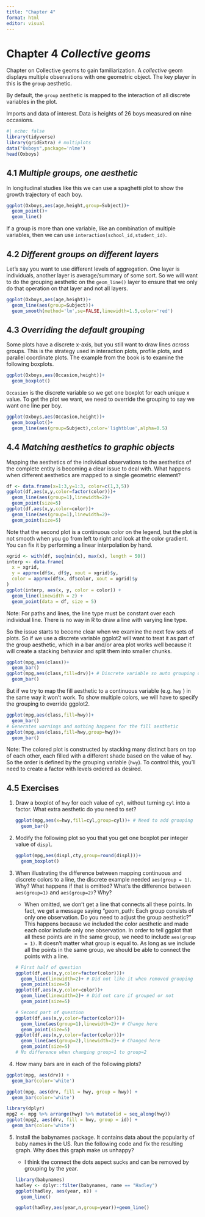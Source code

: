 ```yaml
---
title: "Chapter 4"
format: html
editor: visual
---
```


# Chapter 4 ***Collective geoms***

Chapter on Collective geoms to gain familiarization. A *collective* geom displays multiple observations with one geometric object. The key player in this is the `group` aesthetic.

By default, the `group` aesthetic is mapped to the interaction of all discrete variables in the plot.

Imports and data of interest. Data is heights of 26 boys measured on nine occasions.

```r
#| echo: false
library(tidyverse)
library(gridExtra) # multiplots
data("Oxboys",package='nlme')
head(Oxboys)
```

## 4.1 ***Multiple groups, one aesthetic***

In longitudinal studies like this we can use a spaghetti plot to show the growth trajectory of each boy.

```r
ggplot(Oxboys,aes(age,height,group=Subject))+
  geom_point()+
  geom_line()
```

If a group is more than one variable, like an combination of multiple variables, then we can use `interaction(school_id,student_id)`.

## 4.2 ***Different groups on different layers***

Let's say you want to use different levels of aggregation. One layer is individuals, another layer is average/summary of some sort. So we will want to do the grouping aesthetic on the `geom_line()` layer to ensure that we only do that operation on that layer and not all layers.

```r
ggplot(Oxboys,aes(age,height))+
  geom_line(aes(group=Subject))+
  geom_smooth(method='lm',se=FALSE,linewidth=1.5,color='red')
```

## 4.3 ***Overriding the default grouping***

Some plots have a discrete x-axis, but you still want to draw lines *across* groups. This is the strategy used in interaction plots, profile plots, and parallel coordinate plots. The example from the book is to examine the following boxplots.

```r
ggplot(Oxboys,aes(Occasion,height))+
  geom_boxplot()
```

`Occasion` is the discrete variable so we get one boxplot for each unique x value. To get the plot we want, we need to override the grouping to say we want one line per boy.

```r
ggplot(Oxboys,aes(Occasion,height))+
  geom_boxplot()+
  geom_line(aes(group=Subject),color='lightblue',alpha=0.5)
```

## 4.4 ***Matching aesthetics to graphic objects***

Mapping the aesthetics of the individual observations to the aesthetics of the complete entity is becoming a clear issue to deal with. What happens when different aesthetics are mapped to a single geometric element?

```r
df <- data.frame(x=1:3,y=1:3, color=c(1,3,5))
ggplot(df,aes(x,y,color=factor(color)))+
  geom_line(aes(group=1),linewidth=2)+
  geom_point(size=5)
ggplot(df,aes(x,y,color=color))+
  geom_line(aes(group=1),linewidth=2)+
  geom_point(size=5)
```

Note that the second plot is a continuous color on the legend, but the plot is not smooth when you go from left to right and look at the color gradient. You can fix it by performing a linear interpolation by hand.

```r
xgrid <- with(df, seq(min(x), max(x), length = 50))
interp <- data.frame(
  x = xgrid,
  y = approx(df$x, df$y, xout = xgrid)$y,
  color = approx(df$x, df$color, xout = xgrid)$y  
)
ggplot(interp, aes(x, y, color = color)) + 
  geom_line(linewidth = 2) +
  geom_point(data = df, size = 5)
```

Note: For paths and lines, the line type must be constant over each individual line. There is no way in R to draw a line with varying line type.

So the issue starts to become clear when we examine the next few sets of plots. So if we use a discrete variable ggplot2 will want to treat it as part of the group aesthetic, which in a bar and/or area plot works well because it will create a stacking behavior and split them into smaller chunks.

```r
ggplot(mpg,aes(class))+
  geom_bar()
ggplot(mpg,aes(class,fill=drv))+ # Discrete variable so auto grouping occured
  geom_bar()
```

But if we try to map the fill aesthetic to a continuous variable (e.g. `hwy` ) in the same way it won't work. To show multiple colors, we will have to specify the grouping to override ggplot2.

```r
ggplot(mpg,aes(class,fill=hwy))+
  geom_bar()
# Generates warnings and nothing happens for the fill aesthetic
ggplot(mpg,aes(class,fill=hwy,group=hwy))+
  geom_bar()
```

Note: The colored plot is constructed by stacking many distinct bars on top of each other, each filled with a different shade based on the value of `hwy`. So the order is defined by the grouping variable (`hwy`). To control this, you'll need to create a factor with levels ordered as desired.

## 4.5 Exercises

1.  Draw a boxplot of `hwy` for each value of `cyl`, without turning `cyl` into a factor. What extra aesthetic do you need to set?

    ```r
    ggplot(mpg,aes(x=hwy,fill=cyl,group=cyl))+ # Need to add grouping
      geom_bar()
    ```

2.  Modify the following plot so you that you get one boxplot per integer value of `displ`.

    ```r
    ggplot(mpg,aes(displ,cty,group=round(displ)))+
      geom_boxplot()
    ```

3.  When illustrating the difference between mapping continuous and discrete colors to a line, the discrete example needed `aes(group = 1)`. Why? What happens if that is omitted? What's the difference between `aes(group=1)` and `aes(group=2)`? Why?

    -   When omitted, we don't get a line that connects all these points. In fact, we get a message saying "geom_path: Each group consists of only one observation. Do you need to adjust the group aesthetic?" This happens because we included the color aesthetic and made each color include only one observation. In order to tell ggplot that all these points are in the same group, we need to include `aes(group = 1)`. It doesn't matter what group is equal to. As long as we include all the points in the same group, we should be able to connect the points with a line.

    ```r
    # First half of question
    ggplot(df,aes(x,y,color=factor(color)))+
      geom_line(linewidth=2)+ # Did not like it when removed grouping
      geom_point(size=5)
    ggplot(df,aes(x,y,color=color))+
      geom_line(linewidth=2)+ # Did not care if grouped or not
      geom_point(size=5)

    # Second part of question
    ggplot(df,aes(x,y,color=factor(color)))+
      geom_line(aes(group=1),linewidth=2)+ # Change here
      geom_point(size=5)
    ggplot(df,aes(x,y,color=factor(color)))+
      geom_line(aes(group=2),linewidth=2)+ # Changed here
      geom_point(size=5)
    # No difference when changing group=1 to group=2
    ```

4.  How many bars are in each of the following plots?

```r
ggplot(mpg, aes(drv)) + 
  geom_bar(color='white')

ggplot(mpg, aes(drv, fill = hwy, group = hwy)) + 
  geom_bar(color='white')

library(dplyr)  
mpg2 <- mpg %>% arrange(hwy) %>% mutate(id = seq_along(hwy)) 
ggplot(mpg2, aes(drv, fill = hwy, group = id)) + 
  geom_bar(color='white')
```

5.  Install the babynames package. It contains data about the popularity of baby names in the US. Run the following code and fix the resulting graph. Why does this graph make us unhappy?

    -   I think the connect the dots aspect sucks and can be removed by grouping by the year.

    ```r
    library(babynames)
    hadley <- dplyr::filter(babynames, name == "Hadley")
    ggplot(hadley, aes(year, n)) + 
      geom_line()

    ggplot(hadley,aes(year,n,group=year))+geom_line()

    ```
